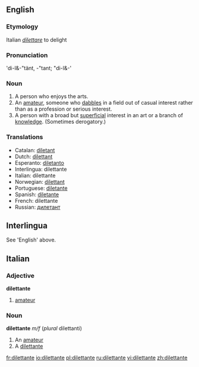 ==English==

===Etymology===
Italian ''[[dilettare]]'' to delight

===Pronunciation===
'di-l&-"tänt, -"tant; "di-l&-'

===Noun===
{{en-noun|pl2=dilettanti}}

# A person who enjoys the arts.
# An [[amateur]], someone who [[dabble]]s in a field out of casual interest rather than as a profession or serious interest. 
# A person with a broad but [[superficial]] interest in an art or a branch of [[knowledge]]. (Sometimes derogatory.)

===Translations===
{{rfc-trans}}
*Catalan: [[diletant]]
*Dutch: [[dilettant]]
*Esperanto: [[diletanto]]
*Interlingua: dilettante
*Italian: dilettante
*Norwegian: [[dilettant]]
*Portuguese: [[diletante]]
*Spanish: [[diletante]]
*French: dilettante
*Russian: [[дилетант]]

==Interlingua==

See 'English' above.

==Italian==

===Adjective===
'''dilettante'''
#[[amateur]]
===Noun===
'''dilettante''' ''m/f'' (''plural'' dilettanti)
#An [[amateur]]
#A [[dilettante]]

[[fr:dilettante]]
[[io:dilettante]]
[[pl:dilettante]]
[[ru:dilettante]]
[[vi:dilettante]]
[[zh:dilettante]]